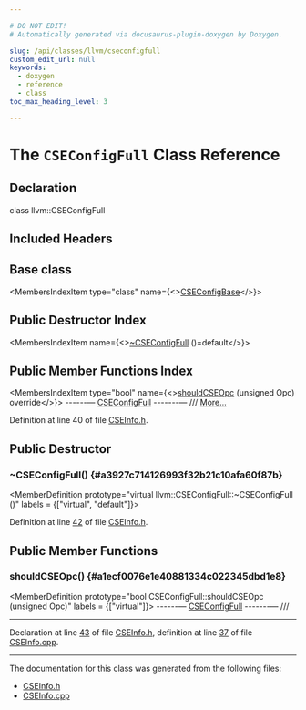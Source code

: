 ```yaml
---

# DO NOT EDIT!
# Automatically generated via docusaurus-plugin-doxygen by Doxygen.

slug: /api/classes/llvm/cseconfigfull
custom_edit_url: null
keywords:
  - doxygen
  - reference
  - class
toc_max_heading_level: 3

---
```





# The `CSEConfigFull` Class Reference

<DoxygenPage pluginConfig={pluginConfig}>



## Declaration

<CodeBlock>class llvm::CSEConfigFull</CodeBlock>

## Included Headers

<IncludesList>
<IncludesListItem
  filePath="llvm/CodeGen/GlobalISel/CSEInfo.h"
  permalink="/docs/api/files/include/include/llvm/include/llvm/codegen/include/llvm/codegen/globalisel/cseinfo-h"
  isLocal="true" />
</IncludesList>

## Base class

<MembersIndex>

<MembersIndexItem
  type="class"
  name={<><a href="/docs/api/classes/llvm/cseconfigbase">CSEConfigBase</a></>}>
</MembersIndexItem>

</MembersIndex>

## Public Destructor Index

<MembersIndex>

<MembersIndexItem
  name={<><a href="#a3927c714126993f32b21c10afa60f87b">~CSEConfigFull</a> ()=default</>}>
</MembersIndexItem>

</MembersIndex>

## Public Member Functions Index

<MembersIndex>

<MembersIndexItem
  type="bool"
  name={<><a href="#a1ecf0076e1e40881334c022345dbd1e8">shouldCSEOpc</a> (unsigned Opc) override</>}>
------— <a href="/docs/api/classes/llvm/cseconfigfull">CSEConfigFull</a> -------— /// <a href="#a1ecf0076e1e40881334c022345dbd1e8">More...</a>
</MembersIndexItem>

</MembersIndex>


Definition at line 40 of file <a href="/docs/api/files/include/include/llvm/include/llvm/codegen/include/llvm/codegen/globalisel/cseinfo-h">CSEInfo.h</a>.

<SectionDefinition>

## Public Destructor

### ~CSEConfigFull() {#a3927c714126993f32b21c10afa60f87b}

<MemberDefinition
  prototype="virtual llvm::CSEConfigFull::~CSEConfigFull ()"
  labels = {["virtual", "default"]}>

Definition at line <a href="/docs/api/files/include/include/llvm/include/llvm/codegen/include/llvm/codegen/globalisel/cseinfo-h/#l00042">42</a> of file <a href="/docs/api/files/include/include/llvm/include/llvm/codegen/include/llvm/codegen/globalisel/cseinfo-h">CSEInfo.h</a>.
</MemberDefinition>

</SectionDefinition>

<SectionDefinition>

## Public Member Functions

### shouldCSEOpc() {#a1ecf0076e1e40881334c022345dbd1e8}

<MemberDefinition
  prototype="bool CSEConfigFull::shouldCSEOpc (unsigned Opc)"
  labels = {["virtual"]}>
------— <a href="/docs/api/classes/llvm/cseconfigfull">CSEConfigFull</a> -------— ///

<hr/>

Declaration at line <a href="/docs/api/files/include/include/llvm/include/llvm/codegen/include/llvm/codegen/globalisel/cseinfo-h/#l00043">43</a> of file <a href="/docs/api/files/include/include/llvm/include/llvm/codegen/include/llvm/codegen/globalisel/cseinfo-h">CSEInfo.h</a>, definition at line <a href="/docs/api/files/lib/lib/codegen/lib/codegen/globalisel/cseinfo-cpp/#l00037">37</a> of file <a href="/docs/api/files/lib/lib/codegen/lib/codegen/globalisel/cseinfo-cpp">CSEInfo.cpp</a>.
</MemberDefinition>

</SectionDefinition>

<hr/>

The documentation for this class was generated from the following files:

<ul>
<li><a href="/docs/api/files/include/include/llvm/include/llvm/codegen/include/llvm/codegen/globalisel/cseinfo-h">CSEInfo.h</a></li>
<li><a href="/docs/api/files/lib/lib/codegen/lib/codegen/globalisel/cseinfo-cpp">CSEInfo.cpp</a></li>
</ul>

</DoxygenPage>
